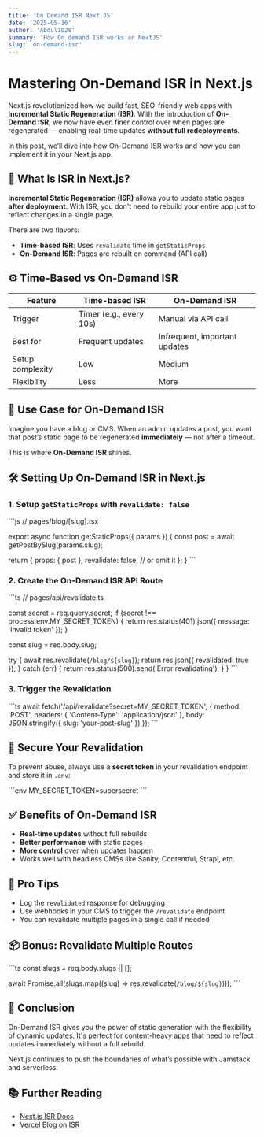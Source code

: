 ```yaml
---
title: 'On Demand ISR Next JS'
date: '2025-05-16'
author: 'Abdul1028'
summary: 'How On demand ISR works on NextJS'
slug: 'on-demand-isr'
---
```


# Mastering On-Demand ISR in Next.js

Next.js revolutionized how we build fast, SEO-friendly web apps with **Incremental Static Regeneration (ISR)**. With the introduction of **On-Demand ISR**, we now have even finer control over when pages are regenerated — enabling real-time updates **without full redeployments**.

In this post, we’ll dive into how On-Demand ISR works and how you can implement it in your Next.js app.

## 🧠 What Is ISR in Next.js?

**Incremental Static Regeneration (ISR)** allows you to update static pages **after deployment**. With ISR, you don't need to rebuild your entire app just to reflect changes in a single page.

There are two flavors:

- **Time-based ISR**: Uses `revalidate` time in `getStaticProps`
- **On-Demand ISR**: Pages are rebuilt on command (API call)

## ⚙️ Time-Based vs On-Demand ISR

| Feature             | Time-based ISR         | On-Demand ISR              |
|---------------------|------------------------|----------------------------|
| Trigger             | Timer (e.g., every 10s) | Manual via API call        |
| Best for            | Frequent updates        | Infrequent, important updates |
| Setup complexity    | Low                     | Medium                     |
| Flexibility         | Less                    | More                       |

## 🚀 Use Case for On-Demand ISR

Imagine you have a blog or CMS. When an admin updates a post, you want that post’s static page to be regenerated **immediately** — not after a timeout.

This is where **On-Demand ISR** shines.

## 🛠️ Setting Up On-Demand ISR in Next.js

### 1. Setup `getStaticProps` with `revalidate: false`

\`\`\`js
// pages/blog/[slug].tsx

export async function getStaticProps({ params }) {
  const post = await getPostBySlug(params.slug);

  return {
    props: { post },
    revalidate: false, // or omit it
  };
}
\`\`\`

### 2. Create the On-Demand ISR API Route

\`\`\`ts
// pages/api/revalidate.ts

  const secret = req.query.secret;
  if (secret !== process.env.MY_SECRET_TOKEN) {
    return res.status(401).json({ message: 'Invalid token' });
  }

  const slug = req.body.slug;

  try {
    await res.revalidate(`/blog/${slug}`);
    return res.json({ revalidated: true });
  } catch (err) {
    return res.status(500).send('Error revalidating');
  }
}
\`\`\`

### 3. Trigger the Revalidation

\`\`\`ts
await fetch('/api/revalidate?secret=MY_SECRET_TOKEN', {
  method: 'POST',
  headers: { 'Content-Type': 'application/json' },
  body: JSON.stringify({ slug: 'your-post-slug' })
});
\`\`\`

## 🔐 Secure Your Revalidation

To prevent abuse, always use a **secret token** in your revalidation endpoint and store it in `.env`:

\`\`\`env
MY_SECRET_TOKEN=supersecret
\`\`\`

## ✅ Benefits of On-Demand ISR

- **Real-time updates** without full rebuilds
- **Better performance** with static pages
- **More control** over when updates happen
- Works well with headless CMSs like Sanity, Contentful, Strapi, etc.

## 🧪 Pro Tips

- Log the `revalidated` response for debugging
- Use webhooks in your CMS to trigger the `/revalidate` endpoint
- You can revalidate multiple pages in a single call if needed

## 📦 Bonus: Revalidate Multiple Routes

\`\`\`ts
const slugs = req.body.slugs || [];

await Promise.all(slugs.map((slug) => res.revalidate(`/blog/${slug}`)));
\`\`\`

## 🧭 Conclusion

On-Demand ISR gives you the power of static generation with the flexibility of dynamic updates. It's perfect for content-heavy apps that need to reflect updates immediately without a full rebuild.

Next.js continues to push the boundaries of what’s possible with Jamstack and serverless.

## 📚 Further Reading

- [Next.js ISR Docs](https://nextjs.org/docs/pages/building-your-application/data-fetching/incremental-static-regeneration)
- [Vercel Blog on ISR](https://vercel.com/blog/incremental-static-regeneration)